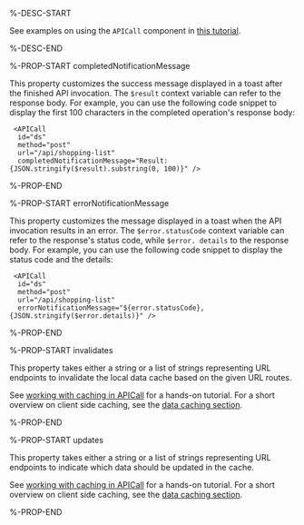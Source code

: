 %-DESC-START

See examples on using the `APICall` component in [this tutorial](../tutorials/working-with-apiactions.mdx).

%-DESC-END

%-PROP-START completedNotificationMessage

This property customizes the success message displayed in a toast after the finished API invocation. The `$result` context variable can refer to the response body. For example, you can use the following code snippet to display the first 100 characters in the completed operation's response body:

```ueml copy
 <APICall
  id="ds"
  method="post"
  url="/api/shopping-list" 
  completedNotificationMessage="Result: {JSON.stringify($result).substring(0, 100)}" />
```

%-PROP-END

%-PROP-START errorNotificationMessage

This property customizes the message displayed in a toast when the API invocation results in an error. The `$error.statusCode` context variable can refer to the response's status code, while `$error. details` to the response body. For example, you can use the following code snippet to display the status code and the details:

```ueml copy
 <APICall
  id="ds"
  method="post"
  url="/api/shopping-list" 
  errorNotificationMessage="${error.statusCode}, {JSON.stringify($error.details)}" />
```
%-PROP-END

%-PROP-START invalidates

This property takes either a string or a list of strings representing URL endpoints to invalidate the local data cache based on the given URL routes.

See [working with caching in APICall](../tutorials/working-with-apiactions.mdx) for a hands-on tutorial.
For a short overview on client side caching, see the [data caching section](../learning/apis-and-data/api-bindings.mdx#client-side-data-caching).

%-PROP-END

%-PROP-START updates

This property takes either a string or a list of strings representing URL endpoints to indicate which data should be updated in the cache.

See [working with caching in APICall](../tutorials/working-with-apiactions.mdx) for a hands-on tutorial.
For a short overview on client side caching, see the [data caching section](../learning/apis-and-data/api-bindings.mdx#client-side-data-caching).

%-PROP-END
